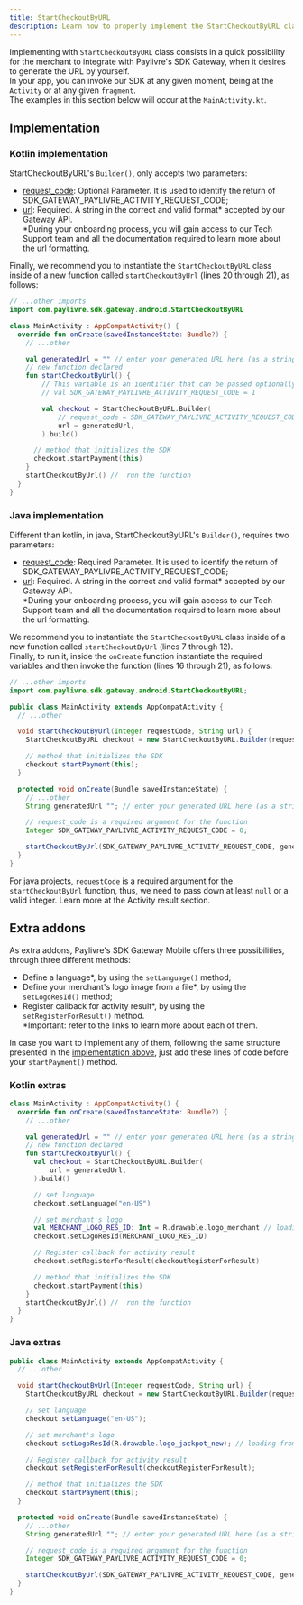 ```yaml
---
title: StartCheckoutByURL
description: Learn how to properly implement the StartCheckoutByURL class.
---
```



Implementing with `StartCheckoutByURL` class consists in a quick possibility for the merchant to integrate with Paylivre's SDK Gateway, when it desires to generate the URL by yourself.<br/>
In your app, you can invoke our SDK at any given moment, being at the `Activity` or at any given `fragment`.<br/> The examples in this section below will occur at the `MainActivity.kt`.

## Implementation

### Kotlin implementation

StartCheckoutByURL's `Builder()`, only accepts two parameters:

- <u>request_code</u>: Optional Parameter. It is used to identify the return of
  SDK_GATEWAY_PAYLIVRE_ACTIVITY_REQUEST_CODE;
- <u>url</u>: Required. A string in the correct and valid format* accepted by
  our Gateway API.
  <br /> *During your onboarding process, you will gain access to our Tech Support
  team and all the documentation required to learn more about the url formatting.

Finally, we recommend you to instantiate the `StartCheckoutByURL` class inside of a new function called `startCheckoutByUrl` (lines 20 through 21), as follows:

```kotlin title=./java/MainActivity.kt lineNumbers=true highlight={10-21}
// ...other imports
import com.paylivre.sdk.gateway.android.StartCheckoutByURL

class MainActivity : AppCompatActivity() {
  override fun onCreate(savedInstanceState: Bundle?) {
    // ...other

    val generatedUrl = "" // enter your generated URL here (as a string)
    // new function declared
    fun startCheckoutByUrl() {
        // This variable is an identifier that can be passed optionally to the Builder(). If so, i will be used for the method onActivityResult
        // val SDK_GATEWAY_PAYLIVRE_ACTIVITY_REQUEST_CODE = 1

        val checkout = StartCheckoutByURL.Builder(
            // request_code = SDK_GATEWAY_PAYLIVRE_ACTIVITY_REQUEST_CODE, // optional
            url = generatedUrl,
        ).build()

      // method that initializes the SDK
      checkout.startPayment(this)
    }
    startCheckoutByUrl() //  run the function
  }
}
```

### Java implementation

Different than kotlin, in java, StartCheckoutByURL's `Builder()`, requires two parameters:

- <u>request_code</u>: Required Parameter. It is used to identify the return of
  SDK_GATEWAY_PAYLIVRE_ACTIVITY_REQUEST_CODE;
- <u>url</u>: Required. A string in the correct and valid format* accepted by
  our Gateway API.
  <br /> *During your onboarding process, you will gain access to our Tech Support
  team and all the documentation required to learn more about the url formatting.

We recommend you to instantiate the `StartCheckoutByURL` class inside of a new function called `startCheckoutByUrl` (lines 7 through 12). <br/>
Finally, to run it, inside the `onCreate` function instantiate the required variables and then invoke the function (lines 16 through 21), as follows:

```java title=./java/MainActivity.java lineNumbers=true highlight={7-12,16-21}
// ...other imports
import com.paylivre.sdk.gateway.android.StartCheckoutByURL;

public class MainActivity extends AppCompatActivity {
  // ...other

  void startCheckoutByUrl(Integer requestCode, String url) {
    StartCheckoutByURL checkout = new StartCheckoutByURL.Builder(requestCode, url).build();

    // method that initializes the SDK
    checkout.startPayment(this);
  }

  protected void onCreate(Bundle savedInstanceState) {
    // ...other
    String generatedUrl ""; // enter your generated URL here (as a string)

    // request_code is a required argument for the function
    Integer SDK_GATEWAY_PAYLIVRE_ACTIVITY_REQUEST_CODE = 0;

    startCheckoutByUrl(SDK_GATEWAY_PAYLIVRE_ACTIVITY_REQUEST_CODE, generatedUrl); // run the function
  }
}
```

For java projects, `requestCode` is a required argument for the `startCheckoutByUrl` function, thus, we need to pass down at least `null` or a valid integer. Learn more at the <Link to="/extras/activity-result">Activity result</Link> section.

## Extra addons

As extra addons, Paylivre's SDK Gateway Mobile offers three possibilities, through three different methods:

- Define a <Link to="/extras/language">language\*</Link>, by using the `setLanguage()` method;
- Define your <Link to="/extras/logo-image">merchant's logo image from a file\*</Link>, by using the `setLogoResId()` method;
- Register callback for <Link to="/extras/activity-result">activity result\*</Link>, by using the `setRegisterForResult()` method.<br/>
  \*Important: refer to the links to learn more about each of them.

In case you want to implement any of them, following the same structure presented in the [implementation above](#implementation), just add these lines of code before your `startPayment()` method.

### Kotlin extras

```kotlin title=./java/MainActivity.kt lineNumbers=true highlight={13,16-17,20}
class MainActivity : AppCompatActivity() {
  override fun onCreate(savedInstanceState: Bundle?) {
    // ...other

    val generatedUrl = "" // enter your generated URL here (as a string)
    // new function declared
    fun startCheckoutByUrl() {
      val checkout = StartCheckoutByURL.Builder(
          url = generatedUrl,
      ).build()

      // set language
      checkout.setLanguage("en-US")

      // set merchant's logo
      val MERCHANT_LOGO_RES_ID: Int = R.drawable.logo_merchant // loading from a given file
      checkout.setLogoResId(MERCHANT_LOGO_RES_ID)

      // Register callback for activity result
      checkout.setRegisterForResult(checkoutRegisterForResult)

      // method that initializes the SDK
      checkout.startPayment(this)
    }
    startCheckoutByUrl() //  run the function
  }
}

```

### Java extras

```java title=./java/MainActivity.java lineNumbers=true highlight={8,11,14}
public class MainActivity extends AppCompatActivity {
  // ...other

  void startCheckoutByUrl(Integer requestCode, String url) {
    StartCheckoutByURL checkout = new StartCheckoutByURL.Builder(requestCode, url).build();

    // set language
    checkout.setLanguage("en-US");

    // set merchant's logo
    checkout.setLogoResId(R.drawable.logo_jackpot_new); // loading from a given file

    // Register callback for activity result
    checkout.setRegisterForResult(checkoutRegisterForResult);

    // method that initializes the SDK
    checkout.startPayment(this);
  }

  protected void onCreate(Bundle savedInstanceState) {
    // ...other
    String generatedUrl ""; // enter your generated URL here (as a string)

    // request_code is a required argument for the function
    Integer SDK_GATEWAY_PAYLIVRE_ACTIVITY_REQUEST_CODE = 0;

    startCheckoutByUrl(SDK_GATEWAY_PAYLIVRE_ACTIVITY_REQUEST_CODE, generatedUrl); // run the function
  }
}
```
